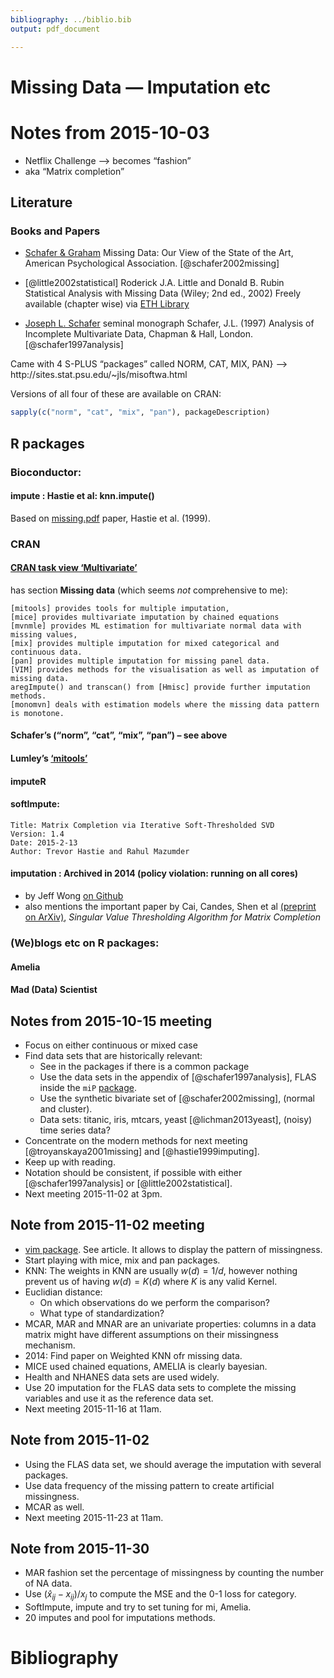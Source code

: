 ```yaml
---
bibliography: ../biblio.bib
output: pdf_document

---
```



# Missing Data --- Imputation etc

# Notes from 2015-10-03

- Netflix Challenge --> becomes "fashion"
- aka "Matrix completion"

## Literature

### Books and Papers

- [Schafer & Graham](http://www.nyu.edu/classes/shrout/G89-2247/Schafer&Graham2002.pdf)
  Missing Data: Our View of the State of the Art, American Psychological
  Association. [@schafer2002missing]

- [@little2002statistical] Roderick J.A. Little and Donald B. Rubin
  Statistical Analysis with Missing Data  (Wiley; 2nd ed., 2002)
  Freely available (chapter wise) via [ETH Library](http://www.library.ethz.ch/primo_library/libweb/action/search.do?cs=frb&ct=frb&frbg=123779766&fctN=facet_frbrgroupid&fctV=123779766&doc=ebi01_prod010259824&lastPag=&lastPagIndx=1&rfnGrp=frbr&frbrSrt=date&dscnt=0&vl%28611274651UI1%29=all_items&vl%28134576197UI0%29=any&frbg=&scp.scps=scope%3A%28ELENDING%29%2Cscope%3A%28%22ARCHIVDATENBANK%22%29%2Cscope%3A%28data_archive%29%2Cscope%3A%28ebi01_prod%29%2Cscope%3A%28EPICS%29%2Cscope%3A%28replay%29%2Cscope%3A%28retroseals%29%2Cscope%3A%28cmistar%29&tab=default_tab&dstmp=1442558558993&srt=rank&ct=search&mode=Basic&&dum=true&indx=1&tb=t&vl%281UIStartWith0%29=contains&vl%28freeText0%29=Little%20Rubin%20%22missing%20data%22&vid=DADS&fn=search)

- [Joseph L. Schafer](http://sites.stat.psu.edu/~jls/) seminal monograph
  Schafer, J.L. (1997) Analysis of Incomplete Multivariate Data, Chapman &
  Hall, London. [@schafer1997analysis]

  
 Came with 4 S-PLUS "packages" called  NORM, CAT, MIX, PAN}
 --> http://sites.stat.psu.edu/~jls/misoftwa.html

 Versions of all four of these are available on CRAN:
```r
sapply(c("norm", "cat", "mix", "pan"), packageDescription)
```

## R packages

### Bioconductor:
#### impute : Hastie et al:  knn.impute()
Based on [missing.pdf](file:///u/maechler/save/papers/Hastie-etc/imputing-missing_1999.pdf)
paper, Hastie et al. (1999).

### CRAN

#### [CRAN task view 'Multivariate'](https://cran.ch.r-project.org/web/views/Multivariate.html)
  has section __Missing data__  (which seems *not* comprehensive to me):

	[mitools] provides tools for multiple imputation,
	[mice] provides multivariate imputation by chained equations
	[mvnmle] provides ML estimation for multivariate normal data with missing values,
	[mix] provides multiple imputation for mixed categorical and continuous data.
	[pan] provides multiple imputation for missing panel data.
	[VIM] provides methods for the visualisation as well as imputation of missing data.
	aregImpute() and transcan() from [Hmisc] provide further imputation methods.
	[monomvn] deals with estimation models where the missing data pattern is monotone.

#### Schafer's  ("norm", "cat", "mix", "pan") -- see above

#### Lumley's ['mitools'](https://cran.ch.r-project.org/web/package=mitools)


#### imputeR

#### softImpute:
	Title: Matrix Completion via Iterative Soft-Thresholded SVD
	Version: 1.4
	Date: 2015-2-13
	Author: Trevor Hastie and Rahul Mazumder



#### imputation : Archived in 2014 (policy violation: running on all cores)
- by Jeff Wong  [on Github](https://github.com/jeffwong/imputation)
- also mentions the important paper by Cai, Candes, Shen et al
	 [(preprint on ArXiv)](http://arxiv.org/format/0810.3286v1),
	 _Singular Value Thresholding Algorithm for Matrix Completion_

### (We)blogs etc on R packages:

#### Amelia

#### Mad (Data) Scientist

## Notes from 2015-10-15 meeting

- Focus on either continuous or mixed case
- Find data sets that are historically relevant:
    * See in the packages if there is a common package
    * Use the data sets in the appendix of [@schafer1997analysis], FLAS inside
      the `miP`
      [package](http://finzi.psych.upenn.edu/library/miP/html/FLAS.html).
    * Use the synthetic bivariate set of [@schafer2002missing], (normal and
      cluster).
    * Data sets: titanic, iris, mtcars, yeast [@lichman2013yeast], (noisy) time
      series data?      
- Concentrate on the modern methods for next meeting [@troyanskaya2001missing]
  and [@hastie1999imputing].
- Keep up with reading.
- Notation should be consistent, if possible with either [@schafer1997analysis]
  or [@little2002statistical].
- Next meeting 2015-11-02 at 3pm.

## Note from 2015-11-02 meeting


- [vim package](https://cran.r-project.org/src/contrib/Archive/miP/). See
  article. It allows to display the pattern of missingness.
- Start playing with mice, mix and pan packages.
- KNN: The weights in KNN are usually $w(d) = 1/d$, however nothing prevent us
  of having $w(d) = K(d)$ where $K$ is any valid Kernel.
- Euclidian distance:
    + On which observations do we perform the comparison?
    + What type of standardization?
- MCAR, MAR and MNAR are an univariate properties: columns in a data matrix
  might have different assumptions on their missingness mechanism.
- 2014: Find paper on Weighted KNN ofr missing data.
- MICE used chained equations, AMELIA is clearly bayesian.
- Health and NHANES data sets are used widely.
- Use 20 imputation for the FLAS data sets to complete the missing variables
  and use it as the reference data set.
- Next meeting 2015-11-16 at 11am.

## Note from 2015-11-02

- Using the FLAS data set, we should average the imputation with several
  packages.
- Use data frequency of the missing pattern to create artificial missingness.
- MCAR as well.
- Next meeting 2015-11-23 at 11am.

## Note from 2015-11-30

- MAR fashion set the percentage of missingness by counting the number of NA
  data.
- Use $(\hat x_{ij} - x_{ij})/x_{\dot j}$ to compute the MSE and the 0-1 loss
  for category.
- SoftImpute, impute and try to set tuning for mi, Amelia.
- 20 imputes and pool for imputations methods.

# Bibliography

[//]: Definitions of References --- all this is **not** visible on final doc!

[mitools]: https://cran.ch.r-project.org/package=mitools
[mice]: https://cran.ch.r-project.org/package=mice
[mvnlme]: https://cran.ch.r-project.org/package=mvnlme
[mix]: https://cran.ch.r-project.org/package=mix
[pan]: https://cran.ch.r-project.org/package=pan
[VIM]: https://cran.ch.r-project.org/package=VIM
[Hmisc]: https://cran.ch.r-project.org/package=Hmisc
[monomvn]: https://cran.ch.r-project.org/package=monomvn

